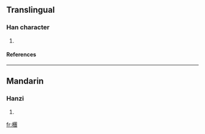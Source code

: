 ==Translingual==
===Han character===
{{Han char|rn=75|rad=木|as=14|sn=18|four=|canj=木田十戈 (DWJI)}}
# {{defn|Han|sort=木14}}
====References====
{{Han ref|kx=0558.330|dkj=15731|hdz=21308.130|uh=6AB2|ud=27314}}

----
==Mandarin==
===Hanzi===
{{cmn-hanzi|pin=[[bīng]] ([[bing1]]), [[tóan]] ([[toan2]])|wg=ping<sup>1</sup>, <sup>2</sup>}}
# {{defn|Mandarin}}

[[fr:檲]]